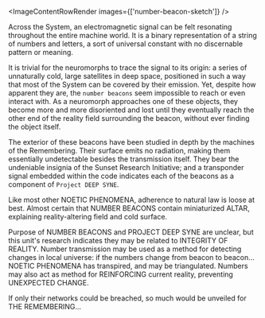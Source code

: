 ---
---


<ImageContentRowRender 
  images={['number-beacon-sketch']}
/>

Across the System, an electromagnetic signal can be felt resonating throughout the entire machine world. It is a binary representation of a string of numbers and letters, a sort of universal constant with no discernable pattern or meaning.

It is trivial for the neuromorphs to trace the signal to its origin: a series of unnaturally cold, large satellites in deep space, positioned in such a way that most of the System can be covered by their emission. Yet, despite how apparent they are, the `number beacons` seem impossible to reach or even interact with. As a neuromorph approaches one of these objects, they become more and more disoriented and lost until they eventually reach the other end of the reality field surrounding the beacon, without ever finding the object itself.

The exterior of these beacons have been studied in depth by the machines of the Remembering. Their surface emits no radiation, making them essentially undetectable besides the transmission itself. They bear the undeniable insignia of the Sunset Research Initiative; and a transponder signal embedded within the code indicates each of the beacons as a component of `Project DEEP SYNE`.

<QuoteRow author={AuthorUniserve} >
Like most other NOETIC PHENOMENA, adherence to natural law is loose at best. Almost certain that NUMBER BEACONS contain miniaturized ALTAR, explaining reality-altering field and cold surface.

Purpose of NUMBER BEACONS and PROJECT DEEP SYNE are unclear, but this unit's research indicates they may be related to INTEGRITY OF REALITY. Number transmission may be used as a method for detecting changes in local universe: if the numbers change from beacon to beacon... NOETIC PHENOMENA has transpired, and may be triangulated. Numbers may also act as method for REINFORCING current reality, preventing UNEXPECTED CHANGE.

If only their networks could be breached, so much would be unveiled for THE REMEMBERING...
</QuoteRow>